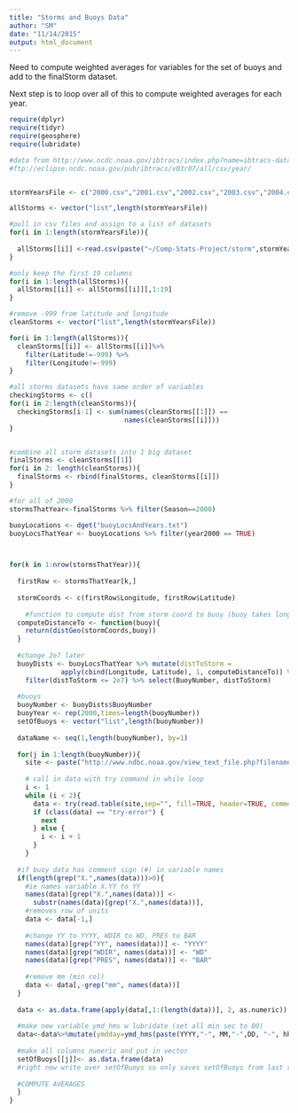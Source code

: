 ```yaml
---
title: "Storms and Buoys Data"
author: "SM"
date: "11/14/2015"
output: html_document
---
```


Need to compute weighted averages for variables for the set of buoys and add to the finalStorm dataset.

Next step is to loop over all of this to compute weighted averages for each year.


```r

require(dplyr)
require(tidyr)
require(geosphere)
require(lubridate)

```


```r
#data from http://www.ncdc.noaa.gov/ibtracs/index.php?name=ibtracs-data
#ftp://eclipse.ncdc.noaa.gov/pub/ibtracs/v03r07/all/csv/year/


stormYearsFile <- c("2000.csv","2001.csv","2002.csv","2003.csv","2004.csv","2005.csv","2006.csv","2007.csv","2008.csv","2009.csv","2010.csv","2011.csv","2012.csv","2013.csv","2014.csv", "2015.csv")

allStorms <- vector("list",length(stormYearsFile)) 

#pull in csv files and assign to a list of datasets
for(i in 1:length(stormYearsFile)){
  
  allStorms[[i]] <-read.csv(paste("~/Comp-Stats-Project/storm",stormYearsFile[i], sep=""))
}

#only keep the first 19 columns
for(i in 1:length(allStorms)){
  allStorms[[i]] <- allStorms[[i]][,1:19]
}

#remove -999 from latitude and longitude
cleanStorms <- vector("list",length(stormYearsFile))

for(i in 1:length(allStorms)){
  cleanStorms[[i]] <- allStorms[[i]]%>% 
    filter(Latitude!=-999) %>% 
    filter(Longitude!=-999)
}

#all storms datasets have same order of variables
checkingStorms <- c()
for(i in 2:length(cleanStorms)){
  checkingStorms[i-1] <- sum(names(cleanStorms[[1]]) == 
                             names(cleanStorms[[i]]))
}


#combine all storm datasets into 1 big dataset
finalStorms <- cleanStorms[[1]]
for(i in 2: length(cleanStorms)){
  finalStorms <- rbind(finalStorms, cleanStorms[[i]])
}
```




```r
#for all of 2000
stormsThatYear<-finalStorms %>% filter(Season==2000)

buoyLocations <- dget("buoyLocsAndYears.txt")
buoyLocsThatYear <- buoyLocations %>% filter(year2000 == TRUE)



for(k in 1:nrow(stormsThatYear)){
  
  firstRow <- stormsThatYear[k,]
  
  stormCoords <- c(firstRow$Longitude, firstRow$Latitude)
  
    #function to compute dist from storm coord to buoy (buoy takes long/lat of buoy)
  computeDistanceTo <- function(buoy){
    return(distGeo(stormCoords,buoy))
  }
  
  #change 2e7 later
  buoyDists <- buoyLocsThatYear %>% mutate(distToStorm = 
             apply(cbind(Longitude, Latitude), 1, computeDistanceTo)) %>%
    filter(distToStorm <= 2e7) %>% select(BuoyNumber, distToStorm)
  
  #buoys
  buoyNumber <- buoyDists$BuoyNumber
  buoyYear <- rep(2000,times=length(buoyNumber))
  setOfBuoys <- vector("list",length(buoyNumber))
  
  dataName <- seq(1,length(buoyNumber), by=1)
  
  for(j in 1:length(buoyNumber)){
    site <- paste("http://www.ndbc.noaa.gov/view_text_file.php?filename=", buoyNumber[j], "h", buoyYear[j], ".txt.gz&dir=data/historical/stdmet/", sep ="")
  
    # call in data with try command in while loop
    i <- 1
    while (i < 2){
      data <- try(read.table(site,sep="", fill=TRUE, header=TRUE, comment.char=""))
      if (class(data) == "try-error") {
        next
      } else {
        i <- i + 1
      }
    }
  
  #if buoy data has comment sign (#) in variable names
  if(length(grep("X.",names(data)))>0){
    #ie names variable X.YY to YY
    names(data)[grep("X.",names(data))] <-
      substr(names(data)[grep("X.",names(data))],                                                start=3,nchar(names(data)[grep("X.",names(data))]))
    #removes row of units
    data <- data[-1,]
    
    #change YY to YYYY, WDIR to WD, PRES to BAR
    names(data)[grep("YY", names(data))] <- "YYYY"
    names(data)[grep("WDIR", names(data))] <- "WD"
    names(data)[grep("PRES", names(data))] <- "BAR"
    
    #remove mm (min col)
    data <- data[,-grep("mm", names(data))]
  }
    
  data <- as.data.frame(apply(data[,1:(length(data))], 2, as.numeric))
    
  #make new variable ymd_hms w lubridate (set all min sec to 00)
  data<-data%>%mutate(ymdday=ymd_hms(paste(YYYY,"-", MM,"-",DD, "-", hh, "-", 00, "-", 00)))
    
  #make all columns numeric and put in vector
  setOfBuoys[[j]]<- as.data.frame(data)
  #right now write over setOfBuoys so only saves setOfBuoys from last row
  
  #COMPUTE AVERAGES
  }
}

```




